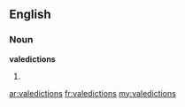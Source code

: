 ==English==

===Noun===
'''valedictions'''

# {{plural of|[[valediction]]}}

[[ar:valedictions]]
[[fr:valedictions]]
[[my:valedictions]]